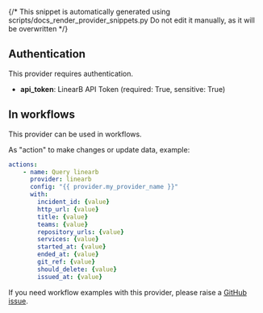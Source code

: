 {/* This snippet is automatically generated using scripts/docs_render_provider_snippets.py 
Do not edit it manually, as it will be overwritten */}

## Authentication
This provider requires authentication.
- **api_token**: LinearB API Token (required: True, sensitive: True)


## In workflows

This provider can be used in workflows.



As "action" to make changes or update data, example:
```yaml
actions:
    - name: Query linearb
      provider: linearb
      config: "{{ provider.my_provider_name }}"
      with:
        incident_id: {value}  
        http_url: {value}  
        title: {value}  
        teams: {value}  
        repository_urls: {value}  
        services: {value}  
        started_at: {value}  
        ended_at: {value}  
        git_ref: {value}  
        should_delete: {value}  
        issued_at: {value}  
```




If you need workflow examples with this provider, please raise a [GitHub issue](https://github.com/keephq/keep/issues).
